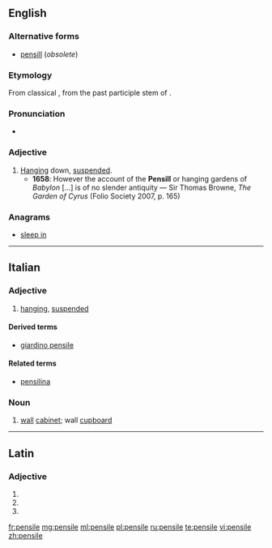 ==English==

===Alternative forms===
* [[pensill]] (''obsolete'')

===Etymology===
From classical {{etyl|la|en}} {{term|pensilis|lang=la}}, from the past participle stem of {{term|pendere||to hang|lang=la}}.

===Pronunciation===
* {{IPA|/ˈpɛnsaɪl/}}

===Adjective===
{{en-adj}}

# [[hanging|Hanging]] down, [[suspended]].
#* '''1658''': However the account of the '''Pensill''' or hanging gardens of ''Babylon'' [...] is of no slender antiquity — Sir Thomas Browne, ''The Garden of Cyrus'' (Folio Society 2007, p. 165)

===Anagrams===
* [[sleep in#English|sleep in]]

----

==Italian==

===Adjective===
{{it-adj|pensil|e|i}}

# [[hanging]], [[suspended]]

====Derived terms====
* [[giardino pensile]]

====Related terms====
* [[pensilina]]

===Noun===
{{it-noun||m||pensili}}

# [[wall]] [[cabinet]]; wall [[cupboard]]

----

==Latin==

===Adjective===
{{la-adj-form|pensile}}

# {{inflection of|pensilis||nom|n|s|lang=la}}
# {{inflection of|pensilis||acc|n|s|lang=la}}
# {{inflection of|pensilis||voc|n|s|lang=la}}

[[fr:pensile]]
[[mg:pensile]]
[[ml:pensile]]
[[pl:pensile]]
[[ru:pensile]]
[[te:pensile]]
[[vi:pensile]]
[[zh:pensile]]